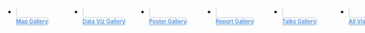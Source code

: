 
```{=html}

<style type="text/css">
.nav-tabs {
  margin-top: 0.5rem;
  margin-bottom: 20px;
  border-bottom: none;
  display: flex;
  flex-direction: row;
  gap: 15px;
}

.callout {
  margin-top: 0;
}

.nav-tabs .nav-item {
  flex: 1;
  min-width: 120px;
}

.nav-tabs .nav-link {
  text-align: center;
  margin-top: 10px;
  font-size: 0.8em;
  font-weight: 600;
}

.nav-tabs .nav-link, 
.nav-tabs .nav-link.active, 
.nav-tabs .nav-item.show .nav-link {
  border: 2px solid  rgb(222, 226, 230);
  border-radius: 10px;
  color: rgb(80,146,221);
}
.nav-tabs .nav-link:hover {
   border-color: rgb(80,146,221);
   border-width: 1px;
} 

.nav-tabs .nav-link.active, 
.nav-tabs .nav-item.show .nav-link {
  border-color: rgb(80,146,221);
  border-width: 2px;
}


.nav-tabs .nav-link i {
  display: block;
  font-size: 3rem;
  color: #153b46;
  margin-bottom: 5px;
}

.quarto-listing {
  margin-top: 2em;
}

.quarto-listing .listing-name,
.quarto-listing .listing-author {
  white-space: nowrap;
}

.quarto-listing .listing-actions-group h3 {
  margin-top: 0;
}

 
</style>

<ul id="index-chooser" class="nav nav-tabs" role="tablist">
  <li class="nav-item" role="presentation">
    <a class="nav-link" href="/gallery/#category=Map Gallery">
      <i class="bi bi-map"></i>Map Gallery
    </a>
  </li>
  <li class="nav-item" role="presentation">
    <a class="nav-link" href="/gallery/#category=Data Gallery">
      <i class="bi bi-graph-up-arrow"></i>Data Viz Gallery
    </a>
  </li>
  <li class="nav-item" role="presentation">
    <a class="nav-link" href="/gallery/#category=Poster Gallery">
      <i class="bi bi-easel"></i>Poster Gallery
    </a>
  </li>
  <li class="nav-item" role="presentation">
    <a class="nav-link" href="/gallery/#category=Report Gallery">
      <i class="bi bi-file-earmark-text"></i>Report Gallery
    </a>
  </li>
  <li class="nav-item" role="presentation">
    <a class="nav-link" href="/gallery/#category=Report Gallery">
      <i class="bi bi-megaphone"></i>Talks Gallery
    </a>
  </li>
  <li class="nav-item" role="presentation">
    <a class="nav-link" href="/gallery/">
      <i class="bi bi-emoji-smile"></i>All Visualizations
    </a>
  </li>
</ul>

<script type="text/javascript">
document.addEventListener("DOMContentLoaded", function() {
  // get file name
  const filename = window.location.pathname.split("/").slice(-1)[0];

  // latch active
  const toolLinks = window.document.querySelectorAll("#index-chooser a");
  for (const tool of toolLinks) {
    if (filename && filename !== "index.html") {
      if (tool.href.endsWith(filename)) {
        tool.classList.add("active");
      } 
    } else {
      if (tool.href.endsWith("listing-filters.html")) {
        tool.classList.add("active");
      }
    }
  }
  
  // move heading into table
  document.querySelector(".listing-actions-group").prepend(document.querySelector("h3.unlisted"));
});

</script>
```
